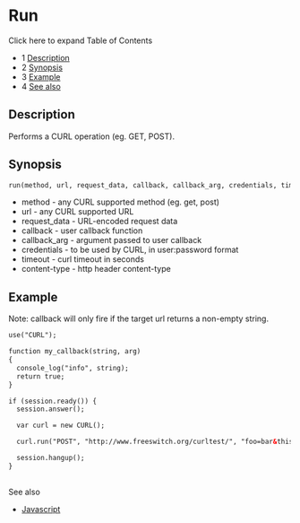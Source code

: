 
# Run 

 

Click here to expand Table of Contents

* 1 [Description](#description)
* 2 [Synopsis](#synopsis)
* 3 [Example](#example)
* 4 [See also](#)

## Description

Performs a CURL operation (eg. GET, POST).

## Synopsis

```xml
run(method, url, request_data, callback, callback_arg, credentials, timeout, content-type)
```

* method - any CURL supported method (eg. get, post)
* url - any CURL supported URL
* request\_data - URL-encoded request data
* callback - user callback function
* callback\_arg - argument passed to user callback
* credentials - to be used by CURL, in user:password format
* timeout - curl timeout in seconds
* content-type - http header content-type

## Example

Note: callback will only fire if the target url returns a non-empty string.

```xml
use("CURL");

function my_callback(string, arg)
{
  console_log("info", string);
  return true;
}

if (session.ready()) {
  session.answer();

  var curl = new CURL();

  curl.run("POST", "http://www.freeswitch.org/curltest/", "foo=bar&this=has+spaces+in+it", my_callback, "my arg\n", "user:s3cr3tpw");

  session.hangup();
}
```

##   
See also

* [Javascript](../index.mdx#api)


